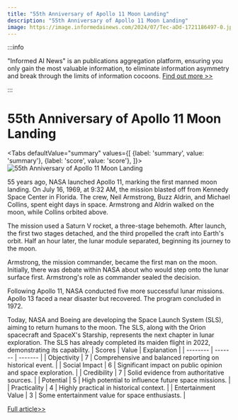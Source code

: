```yaml
---
title: "55th Anniversary of Apollo 11 Moon Landing"
description: "55th Anniversary of Apollo 11 Moon Landing"
image: https://image.informedainews.com/2024/07/Tec-aDd-1721186497-0.jpg
---
```



:::info

"Informed AI News" is an publications aggregation platform, ensuring you only gain the most valuable information, to eliminate information asymmetry and break through the limits of information cocoons.  [Find out more >>](/)

:::

# 55th Anniversary of Apollo 11 Moon Landing


<Tabs
	defaultValue="summary"
	values={[
	{label: 'summary', value: 'summary'},
	{label: 'score', value: 'score'},
]}>
<TabItem value="summary">
<img
  src="https://image.informedainews.com/2024/07/Tec-aDd-1721186497-0.jpg"
  alt="55th Anniversary of Apollo 11 Moon Landing"
/>



55 years ago, NASA launched Apollo 11, marking the first manned moon landing. On July 16, 1969, at 9:32 AM, the mission blasted off from Kennedy Space Center in Florida. The crew, Neil Armstrong, Buzz Aldrin, and Michael Collins, spent eight days in space. Armstrong and Aldrin walked on the moon, while Collins orbited above.

The mission used a Saturn V rocket, a three-stage behemoth. After launch, the first two stages detached, and the third propelled the craft into Earth's orbit. Half an hour later, the lunar module separated, beginning its journey to the moon.

Armstrong, the mission commander, became the first man on the moon. Initially, there was debate within NASA about who would step onto the lunar surface first. Armstrong's role as commander sealed the decision.

Following Apollo 11, NASA conducted five more successful lunar missions. Apollo 13 faced a near disaster but recovered. The program concluded in 1972.

Today, NASA and Boeing are developing the Space Launch System (SLS), aiming to return humans to the moon. The SLS, along with the Orion spacecraft and SpaceX's Starship, represents the next chapter in lunar exploration. The SLS has already completed its maiden flight in 2022, demonstrating its capability.
</TabItem>
<TabItem value="score">
	| Scores     | Value   | Explanation |
	| -------- | ------- | ------- |
	| Objectivity  | 7    | Comprehensive and balanced reporting on historical event.    |
	| Social Impact | 6     | Significant impact on public opinion and space exploration.    |
	| Credibility    | 7    | Solid evidence from authoritative sources.    |
	| Potential    | 5    | High potential to influence future space missions.    |
	| Practicality    | 4    | Highly practical in historical context.    |
	| Entertainment Value    | 3    | Some entertainment value for space enthusiasts.    |
</TabItem>
</Tabs>

[Full article>>](https://www.cnbeta.com.tw/articles/science/1438530.htm)
